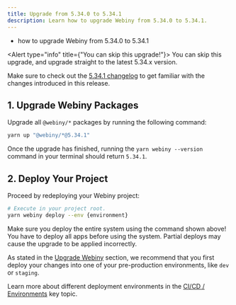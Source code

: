 ```yaml
---
title: Upgrade from 5.34.0 to 5.34.1
description: Learn how to upgrade Webiny from 5.34.0 to 5.34.1.
---
```



<Alert type="success" title="What you’ll learn">

- how to upgrade Webiny from 5.34.0 to 5.34.1

</Alert>

<Alert type="info" title={"You can skip this upgrade!"}>
  You can skip this upgrade, and upgrade straight to the latest 5.34.x version.
</Alert>

<Alert type="info">

Make sure to check out the [5.34.1 changelog](/docs/{version}/release-notes/5.34.1/changelog) to get familiar with the changes introduced in this release.

</Alert>

## 1. Upgrade Webiny Packages

Upgrade all `@webiny/*` packages by running the following command:

```bash
yarn up "@webiny/*@5.34.1"
```

Once the upgrade has finished, running the `yarn webiny --version` command in your terminal should return `5.34.1`.

## 2. Deploy Your Project

Proceed by redeploying your Webiny project:

```bash
# Execute in your project root.
yarn webiny deploy --env {environment}
```

<Alert type="warning">

Make sure you deploy the entire system using the command shown above! You have to deploy all apps before using the system. Partial deploys may cause the upgrade to be applied incorrectly.

</Alert>

<Alert type="warning">

As stated in the [Upgrade Webiny](/docs/{version}/release-notes/5.34.1/upgrade-webiny#pre-production-environments-first) section, we recommend that you first deploy your changes into one of your pre-production environments, like `dev` or `staging`.

</Alert>

<Alert type="info">

Learn more about different deployment environments in the [CI/CD / Environments](/docs/{version}/core-development-concepts/ci-cd/environments) key topic.

</Alert>
